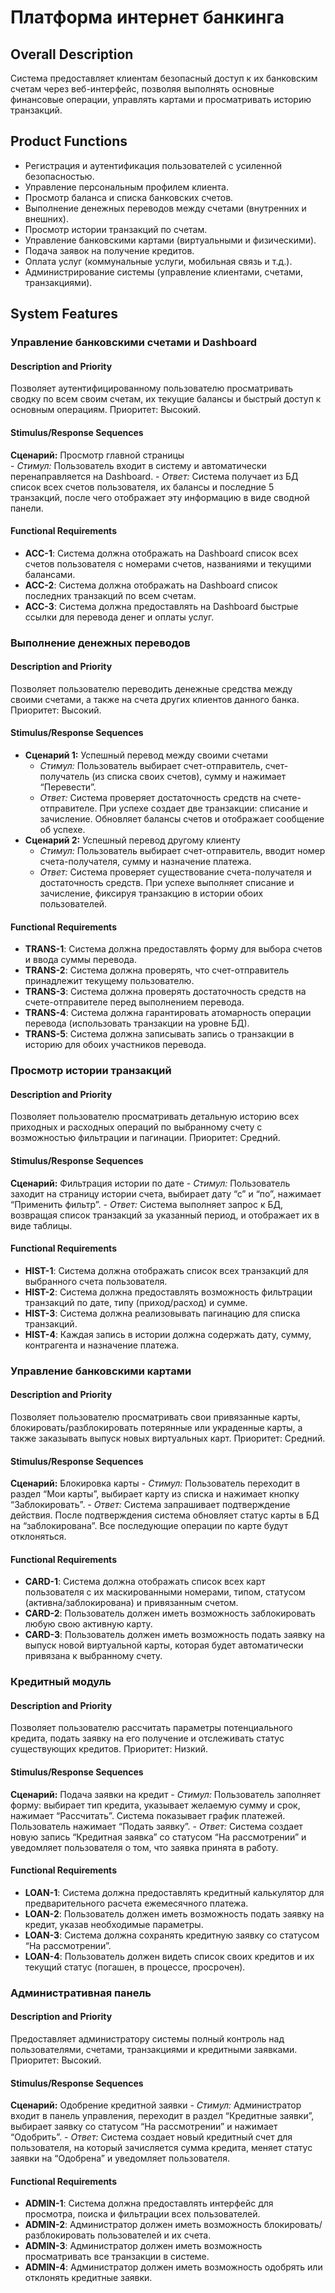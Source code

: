 # Платформа интернет банкинга

## Overall Description

Система предоставляет клиентам безопасный доступ к их банковским счетам через веб-интерфейс, позволяя выполнять основные финансовые операции, управлять картами и просматривать историю транзакций.

## Product Functions

-   Регистрация и аутентификация пользователей с усиленной безопасностью.
-   Управление персональным профилем клиента.
-   Просмотр баланса и списка банковских счетов.
-   Выполнение денежных переводов между счетами (внутренних и внешних).
-   Просмотр истории транзакций по счетам.
-   Управление банковскими картами (виртуальными и физическими).
-   Подача заявок на получение кредитов.
-   Оплата услуг (коммунальные услуги, мобильная связь и т.д.).
-   Администрирование системы (управление клиентами, счетами, транзакциями).

## System Features

### Управление банковскими счетами и Dashboard

#### Description and Priority

Позволяет аутентифицированному пользователю просматривать сводку по всем своим счетам, их текущие балансы и быстрый доступ к основным операциям. Приоритет: Высокий.

#### Stimulus/Response Sequences

**Сценарий:** Просмотр главной страницы   
-   *Стимул:* Пользователь входит в систему и автоматически перенаправляется на Dashboard.
-   *Ответ:* Система получает из БД список всех счетов пользователя, их балансы и последние 5 транзакций, после чего отображает эту информацию в виде сводной панели.

#### Functional Requirements

-   **ACC-1**: Система должна отображать на Dashboard список всех счетов пользователя с номерами счетов, названиями и текущими балансами.
-   **ACC-2**: Система должна отображать на Dashboard список последних транзакций по всем счетам.
-   **ACC-3**: Система должна предоставлять на Dashboard быстрые ссылки для перевода денег и оплаты услуг.

### Выполнение денежных переводов

#### Description and Priority

Позволяет пользователю переводить денежные средства между своими счетами, а также на счета других клиентов данного банка. Приоритет: Высокий.

#### Stimulus/Response Sequences

-   **Сценарий 1:** Успешный перевод между своими счетами
    *   *Стимул:* Пользователь выбирает счет-отправитель, счет-получатель (из списка своих счетов), сумму и нажимает "Перевести".
    *   *Ответ:* Система проверяет достаточность средств на счете-отправителе. При успехе создает две транзакции: списание и зачисление. Обновляет балансы счетов и отображает сообщение об успехе.
-   **Сценарий 2:** Успешный перевод другому клиенту
    *   *Стимул:* Пользователь выбирает счет-отправитель, вводит номер счета-получателя, сумму и назначение платежа.
    *   *Ответ:* Система проверяет существование счета-получателя и достаточность средств. При успехе выполняет списание и зачисление, фиксируя транзакцию в истории обоих пользователей.

#### Functional Requirements

-   **TRANS-1**: Система должна предоставлять форму для выбора счетов и ввода суммы перевода.
-   **TRANS-2**: Система должна проверять, что счет-отправитель принадлежит текущему пользователю.
-   **TRANS-3**: Система должна проверять достаточность средств на счете-отправителе перед выполнением перевода.
-   **TRANS-4**: Система должна гарантировать атомарность операции перевода (использовать транзакции на уровне БД).
-   **TRANS-5**: Система должна записывать запись о транзакции в историю для обоих участников перевода.

### Просмотр истории транзакций

#### Description and Priority

Позволяет пользователю просматривать детальную историю всех приходных и расходных операций по выбранному счету с возможностью фильтрации и пагинации. Приоритет: Средний.

#### Stimulus/Response Sequences

**Сценарий:** Фильтрация истории по дате
-   *Стимул:* Пользователь заходит на страницу истории счета, выбирает дату "с" и "по", нажимает "Применить фильтр".
-   *Ответ:* Система выполняет запрос к БД, возвращая список транзакций за указанный период, и отображает их в виде таблицы.

#### Functional Requirements

-   **HIST-1**: Система должна отображать список всех транзакций для выбранного счета пользователя.
-   **HIST-2**: Система должна предоставлять возможность фильтрации транзакций по дате, типу (приход/расход) и сумме.
-   **HIST-3**: Система должна реализовывать пагинацию для списка транзакций.
-   **HIST-4**: Каждая запись в истории должна содержать дату, сумму, контрагента и назначение платежа.

### Управление банковскими картами

#### Description and Priority

Позволяет пользователю просматривать свои привязанные карты, блокировать/разблокировать потерянные или украденные карты, а также заказывать выпуск новых виртуальных карт. Приоритет: Средний.

#### Stimulus/Response Sequences

**Сценарий:** Блокировка карты
-   *Стимул:* Пользователь переходит в раздел "Мои карты", выбирает карту из списка и нажимает кнопку "Заблокировать".
-   *Ответ:* Система запрашивает подтверждение действия. После подтверждения система обновляет статус карты в БД на "заблокирована". Все последующие операции по карте будут отклоняться.

#### Functional Requirements

-   **CARD-1**: Система должна отображать список всех карт пользователя с их маскированными номерами, типом, статусом (активна/заблокирована) и привязанным счетом.
-   **CARD-2**: Пользователь должен иметь возможность заблокировать любую свою активную карту.
-   **CARD-3**: Пользователь должен иметь возможность подать заявку на выпуск новой виртуальной карты, которая будет автоматически привязана к выбранному счету.

### Кредитный модуль

#### Description and Priority

Позволяет пользователю рассчитать параметры потенциального кредита, подать заявку на его получение и отслеживать статус существующих кредитов. Приоритет: Низкий.

#### Stimulus/Response Sequences

**Сценарий:** Подача заявки на кредит
-   *Стимул:* Пользователь заполняет форму: выбирает тип кредита, указывает желаемую сумму и срок, нажимает "Рассчитать". Система показывает график платежей. Пользователь нажимает "Подать заявку".
-   *Ответ:* Система создает новую запись "Кредитная заявка" со статусом "На рассмотрении" и уведомляет пользователя о том, что заявка принята в работу.

#### Functional Requirements

-   **LOAN-1**: Система должна предоставлять кредитный калькулятор для предварительного расчета ежемесячного платежа.
-   **LOAN-2**: Пользователь должен иметь возможность подать заявку на кредит, указав необходимые параметры.
-   **LOAN-3**: Система должна сохранять кредитную заявку со статусом "На рассмотрении".
-   **LOAN-4**: Пользователь должен видеть список своих кредитов и их текущий статус (погашен, в процессе, просрочен).

### Административная панель

#### Description and Priority

Предоставляет администратору системы полный контроль над пользователями, счетами, транзакциями и кредитными заявками. Приоритет: Высокий.

#### Stimulus/Response Sequences

**Сценарий:** Одобрение кредитной заявки
-   *Стимул:* Администратор входит в панель управления, переходит в раздел "Кредитные заявки", выбирает заявку со статусом "На рассмотрении" и нажимает "Одобрить".
-   *Ответ:* Система создает новый кредитный счет для пользователя, на который зачисляется сумма кредита, меняет статус заявки на "Одобрена" и уведомляет пользователя.

#### Functional Requirements

-   **ADMIN-1**: Система должна предоставлять интерфейс для просмотра, поиска и фильтрации всех пользователей.
-   **ADMIN-2**: Администратор должен иметь возможность блокировать/разблокировать пользователей и их счета.
-   **ADMIN-3**: Администратор должен иметь возможность просматривать все транзакции в системе.
-   **ADMIN-4**: Администратор должен иметь возможность одобрять или отклонять кредитные заявки.
